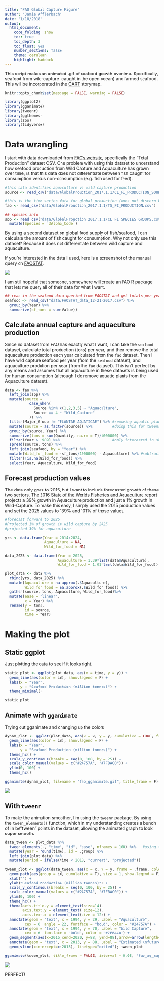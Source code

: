 ```yaml
---
title: "FAO Global Capture Figure"
author: "Jamie Afflerbach"
date: "1/18/2018"
output: 
  html_document:
    code_folding: show
    toc: true
    toc_depth: 3
    toc_float: yes
    number_sections: false
    theme: cerulean
    highlight: haddock
---
```


This script makes an animated .gif of seafood growth overtime. Specifically, seafood from wild-capture (caught in the open ocean) and farmed seafood. This will be incorporated in the [CART](http://www.cart-sci.org/) storymap.

```r

knitr::opts_chunk$set(message = FALSE, warning = FALSE)

library(ggplot2)
library(gganimate)
library(tweenr)
library(ggthemes)
library(zoo)
library(tidyverse)
```

# Data wrangling

I start with data downloaded from [FAO's website](http://www.fao.org/fishery/statistics/global-production/en), specifically the "Total Production" dataset CSV. One problem with using this dataset to understand how seafood production from Wild Capture and Aquaculture has grown over time, is that this data does not differentiate between fish caught for consumption versus non-consumption (e.g. fish used for feed). 

```r

#this data identifies aquaculture vs wild capture production
source <- read_csv("data/GlobalProuction_2017.1.1/CL_FI_PRODUCTION_SOURCE.csv")

#this is the time series data for global production (does not discern b/w seafood and nonseafood)
fao <- read_csv("data/GlobalProuction_2017.1.1/TS_FI_PRODUCTION.csv")

## species info
spp <- read_csv("data/GlobalProuction_2017.1.1/CL_FI_SPECIES_GROUPS.csv") %>%
  mutate(Species = `3Alpha_Code`) 
```

By using a second dataset on global food supply of fish/seafood, I can calculate the amount of fish caught for consumption. Why not only use this dataset? Because it does not differentiate between wild capture and aquaculture. 

If you're interested in the data I used, here is a screenshot of the manual query on [FAOSTAT](http://www.fao.org/faostat/en/#data/CL).

![](img/faostat_query.png)

I am still hopeful that someone, somewhere will create an FAO R package that lets me query all of their data for what I want. 


```r

## read in the seafood data queried from FAOSTAT and get totals per year
seafood <- read_csv("data/FAOSTAT_data_12-21-2017.csv") %>%
  group_by(Year) %>%
  summarize(sf_tons = sum(Value))

```


## Calculate annual capture and aquaculture production

Since no dataset from FAO has exactly what I want, I can take the `seafood` dataset, calculate total production (tons) per year, and then remove the total aquaculture production each year calculated from the `fao` dataset. Then I have wild capture seafood per year (from the `seafood` dataset), and aquaculture prodution per year (from the `fao` dataset). This isn't perfect by any means and assumes that all aquaculture in these datasets is being used for human consumption (although I do remove aquatic plants from the Aquaculture dataset).


```r

data <- fao %>%
  left_join(spp) %>%
  mutate(source = 
           case_when(
             Source %in% c(1,2,3,5) ~ "Aquaculture",
             Source == 4 ~ "Wild_Capture"
           )) %>%
  filter(Major_Group != "PLANTAE AQUATICAE") %>% #removing aquatic plants
  mutate(source = as.factor(source)) %>%         #doing this for tweenr...still don't know why we need to
  group_by(source, Year) %>%
  summarize(tons = sum(Quantity, na.rm = T)/1000000) %>%
  filter(Year > 1989) %>%                        #only interested in showing 1990 onwards
  spread(source, tons) %>%
  left_join(seafood, by = "Year") %>%
  mutate(Wild_for_food = (sf_tons/1000000) - Aquaculture) %>% #subtract aquaculture from seafood series to get wild capture for seafood
  filter(!is.na(Wild_for_food)) %>%
  select(Year, Aquaculture, Wild_for_food)

```

## Forecast production values

The data only goes to 2015, but I want to include forecasted growth of these two sectors. The 2016 [State of the Worlds Fisheries and Aquaculture report](http://www.fao.org/publications/sofia/2016/en/) projects a 39% growth in Aquaculture production and just a 1% growth in Wild-Capture. To make this easy, I simply used the 2015 production values and set the 2025 values to 139% and 101% of those values. 

```r

#forecast forward to 2025
#Projected 1% of growth in wild capture by 2025
#projected 39% for aquaculture

yrs <- data.frame(Year = 2014:2024,
                  Aquaculture = NA,
                  Wild_for_food = NA)

data_2025 <- data.frame(Year = 2025,
                        Aquaculture = 1.39*last(data$Aquaculture),
                        Wild_for_food = 1.01*last(data$Wild_for_food))

plot_data <- data %>%
  rbind(yrs, data_2025) %>%
  mutate(Aquaculture = na.approx(.$Aquaculture),
         Wild_for_food = na.approx(.$Wild_for_food)) %>%
  gather(source, tons, Aquaculture, Wild_for_food)%>%
  mutate(ease = "linear",
         x = Year) %>%
  rename(y = tons,
         id = source,
         time = Year)

```

# Making the plot

## Static ggplot

Just plotting the data to see if it looks right.

```r

static_plot <- ggplot(plot_data, aes(x = time, y = y)) +
  geom_line(aes(color = id), show.legend = F) +
  labs(x = "Year",
       y = "Seafood Production (million tonnes)") +
  theme_minimal()

static_plot
```

## Animate with `gganimate`

Trying out gganimate and changing up the colors
```r

dynam_plot <- ggplot(plot_data, aes(x = x, y = y, cumulative = TRUE, frame = time)) +
  geom_line(aes(color = id), show.legend = F) +
  labs(x = "Year",
       y = "Seafood Production (million tonnes)") +
  theme_hc() +
  scale_y_continuous(breaks = seq(0, 100, by = 25)) +
  scale_color_manual(values = c("#24757A", "#7FBAC0")) +
  ylim(0, 100) +
  theme_hc() 

gganimate(dynam_plot, filename = "fao_gganimate.gif", title_frame = F)

```

![](fao_gganimate.gif)

## With `tweenr`

To make the animation smoother, I'm using the `tweenr` package. By using the `tween_elements()` function, which in my understanding creates a bunch of in be"tween" points in the dataset, allowing the animated graph to look super smooth.

```r

data_tween <- plot_data %>%
  tween_elements(., "time", "id", "ease", nframes = 100) %>%   #using tweenr!
  mutate(year = round(time), id = .group) %>%
  left_join(plot_data) %>%
  mutate(period = ifelse(time < 2018, "current", "projected"))

tween_plot <- ggplot(data_tween, aes(x = x, y = y, frame = .frame, color = id)) +
  geom_path(aes(group = id, cumulative = T), size = 1, show.legend = F) +
  xlab("") +
  ylab("Seafood Production (million tonnes)") +
  scale_y_continuous(breaks = seq(0, 100, by = 25)) +
  scale_color_manual(values = c("#24757A", "#7FBAC0")) +
  ylim(0, 100) +
  theme_hc() +
  theme(axis.title.y = element_text(size=14),
        axis.text.y = element_text( size=12),
        axis.text.x = element_text(size = 12)) +
  annotate(geom = "text", x = 1994, y = 29, label = "Aquaculture", 
         cex = 6, angle = 22, fontface = "bold", color = "#24757A") +
  annotate(geom = "text", x = 1994, y = 70, label = "Wild Capture", 
         cex = 6, fontface = "bold", color = "#7FBAC0") +
  geom_segment(aes(x=2015,xend=2020, y=88, yend=88),arrow=arrow(length=unit(0.2,"cm")),show.legend=F, color = "darkgray") +
  annotate(geom = "text", x = 2013, y = 88, label = "Estimated \nfuture growth", color= "darkgray", fontface = "bold", cex = 4.5, angle = 90) +
  geom_vline(xintercept=c(2015), linetype="dotted"); tween_plot

gganimate(tween_plot, title_frame = FALSE, interval = 0.05, "fao_aq_capture_fig.gif", ani.width = 800, ani.height = 500)
```

![](fao_aq_capture_fig.gif)

PERFECT!

